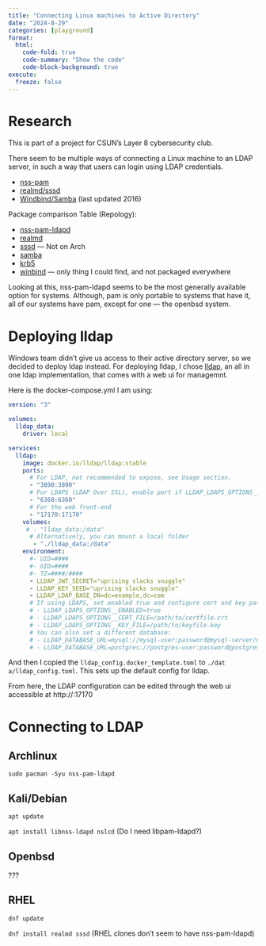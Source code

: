 ```yaml
---
title: "Connecting Linux machines to Active Directory"
date: "2024-8-29"
categories: [playground]
format:
  html:
    code-fold: true
    code-summary: "Show the code"
    code-block-background: true
execute:
  freeze: false
---
```


# Research


This is part of a project for CSUN's Layer 8 cybersecurity club. 

There seem to be multiple ways of connecting a Linux machine to an LDAP server, in such a way that users can login using LDAP credentials.

* [nss-pam](https://arthurdejong.org/nss-pam-ldapd/setup)
* [realmd/sssd](https://www.redhat.com/sysadmin/linux-active-directory)
* [Windbind/Samba](https://wiki.debian.org/AuthenticatingLinuxWithActiveDirectory) (last updated 2016)


Package comparison Table (Repology):

* [nss-pam-ldapd](https://repology.org/project/nss-pam-ldapd/versions)
* [realmd](https://repology.org/project/realmd/versions)
* [sssd](https://repology.org/project/sssd/versions) — Not on Arch
* [samba](https://repology.org/project/samba/versions)
* [krb5](https://repology.org/project/krb5/versions)
* [winbind](https://repology.org/project/apmod:auth-ntlm-winbind/versions) — only thing I could find, and not packaged everywhere


Looking at this, nss-pam-ldapd seems to be the most generally available option for systems. Although, pam is only portable to systems that have it, all of our systems have pam, except for one — the openbsd system. 

# Deploying lldap

Windows team didn't give us access to their active directory server, so we decided to deploy ldap instead. For deploying lldap, I chose [lldap](https://github.com/lldap/lldap), an all in one ldap implementation, that comes with a web ui for managemnt. 

Here is the docker-compose.yml I am using:

```.yaml
version: "3"

volumes:
  lldap_data:
    driver: local

services:
  lldap:
    image: docker.io/lldap/lldap:stable
    ports:
      # For LDAP, not recommended to expose, see Usage section.
      - "3890:3890"
      # For LDAPS (LDAP Over SSL), enable port if LLDAP_LDAPS_OPTIONS__ENABLED set true, look env below
      - "6360:6360"
      # For the web front-end
      - "17170:17170"
    volumes:
     # - "lldap_data:/data"
      # Alternatively, you can mount a local folder
       - "./lldap_data:/data"
    environment:
      #- UID=####
      #- GID=####
      #- TZ=####/####
      - LLDAP_JWT_SECRET="uprising slacks snuggle"
      - LLDAP_KEY_SEED="uprising slacks snuggle"
      - LLDAP_LDAP_BASE_DN=dc=example,dc=com
      # If using LDAPS, set enabled true and configure cert and key path
      # - LLDAP_LDAPS_OPTIONS__ENABLED=true
      # - LLDAP_LDAPS_OPTIONS__CERT_FILE=/path/to/certfile.crt
      # - LLDAP_LDAPS_OPTIONS__KEY_FILE=/path/to/keyfile.key        
      # You can also set a different database:
      # - LLDAP_DATABASE_URL=mysql://mysql-user:password@mysql-server/my-database
      # - LLDAP_DATABASE_URL=postgres://postgres-user:password@postgres-server/my-database
```

And then I copied the `lldap_config.docker_template.toml` to `./dat a/lldap_config.toml`. This sets up the default config for lldap.

From here, the LDAP configuration can be edited through the web ui accessible at http://<you-ip>:17170      

# Connecting to LDAP

## Archlinux

`sudo pacman -Syu nss-pam-ldapd`


## Kali/Debian

`apt update`

`apt install libnss-ldapd nslcd` (Do I need libpam-ldapd?)

## Openbsd

???

## RHEL

`dnf update`

`dnf install realmd sssd` (RHEL clones don't seem to have nss-pam-ldapd)